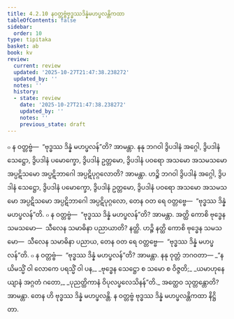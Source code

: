 ```yaml
---
title: 4.2.10 နဝတ္တဗ္ဗံဗုဒ္ဓဿဒိန္နံမဟပ္ဖလန္တိကထာ
tableOfContents: false
sidebar:
  order: 10
type: tipitaka
basket: ab
book: kv
review:
  current: review
  updated: '2025-10-27T21:47:38.238272'
  updated_by: ''
  notes: ''
  history:
  - state: review
    date: '2025-10-27T21:47:38.238272'
    updated_by: ''
    notes: ''
    previous_state: draft
---
```



<ReviewStatus review={frontmatter.review} showDetails={true} />

<HypothesisAnnotation frontmatter={frontmatter} />

<DynamicBreadcrumb />

<Division number="799" book="kv" e="ch" v="32" p="403">

<Paragraph number="2496" book="kv">
๐ န ဝတ္တဗ္ဗံ—  “ဗုဒ္ဓဿ ဒိန္နံ မဟပ္ဖလန်”တိ? အာမန္တာ. နနု ဘဂဝါ ဒွိပဒါနံ အဂ္ဂေါ, ဒွိပဒါနံ သေဋ္ဌော, ဒွိပဒါနံ ပမောက္ခော, ဒွိပဒါနံ ဥတ္တမော, ဒွိပဒါနံ ပဝရော အသမော အသမသမော အပ္ပဋိသမော အပ္ပဋိဘာဂေါ အပ္ပဋိပုဂ္ဂလောတိ? အာမန္တာ. ဟဉ္စိ ဘဂဝါ ဒွိပဒါနံ အဂ္ဂေါ, ဒွိပဒါနံ သေဋ္ဌော, ဒွိပဒါနံ ပမောက္ခော, ဒွိပဒါနံ ဥတ္တမော, ဒွိပဒါနံ ပဝရော အသမော အသမသမော အပ္ပဋိသမော အပ္ပဋိဘာဂေါ အပ္ပဋိပုဂ္ဂလော, တေန ဝတ ရေ ဝတ္တဗ္ဗေ—  “ဗုဒ္ဓဿ ဒိန္နံ မဟပ္ဖလန်”တိ.
</Paragraph>

<Paragraph number="2497" book="kv">
๐ န ဝတ္တဗ္ဗံ—  “ဗုဒ္ဓဿ ဒိန္နံ မဟပ္ဖလန်”တိ? အာမန္တာ. အတ္ထိ ကောစိ ဗုဒ္ဓေန သမသမော—  သီလေန သမာဓိနာ ပညာယာတိ? နတ္ထိ. ဟဉ္စိ နတ္ထိ ကောစိ ဗုဒ္ဓေန သမသမော—  သီလေန သမာဓိနာ ပညာယ, တေန ဝတ ရေ ဝတ္တဗ္ဗေ—  “ဗုဒ္ဓဿ ဒိန္နံ မဟပ္ဖလန်”တိ.
</Paragraph>

<Paragraph number="2498" book="kv">
๐ န ဝတ္တဗ္ဗံ—  “ဗုဒ္ဓဿ ဒိန္နံ မဟပ္ဖလန်”တိ? အာမန္တာ. နနု ဝုတ္တံ ဘဂဝတာ—
</Paragraph>

<Paragraph number="2499" type="verses" book="kv">
_“နယိမသ္မိံ ဝါ လောကေ ပရသ္မိံ ဝါ ပန,_  
_ဗုဒ္ဓေန သေဋ္ဌော စ သမော စ ဝိဇ္ဇတိ;_  
_ယမာဟုနေယျာနံ အဂ္ဂတံ ဂတော,_  
_ပုညတ္ထိကာနံ ဝိပုလပ္ဖလေသိနန်”တိ._  

</Paragraph>

<Paragraph number="2500" book="kv">
အတ္ထေဝ သုတ္တန္တောတိ? အာမန္တာ. တေန ဟိ ဗုဒ္ဓဿ ဒိန္နံ မဟပ္ဖလန္တိ.

</Paragraph>
</Division>

<Paragraph number="2501" type="center" book="kv">
န ဝတ္တဗ္ဗံ ဗုဒ္ဓဿ ဒိန္နံ မဟပ္ဖလန္တိကထာ နိဋ္ဌိတာ.
</Paragraph>